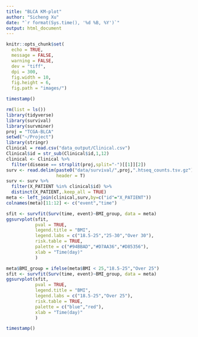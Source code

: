 ```yaml
---
title: "BLCA KM-plot"
author: "Sicheng Xu"
date: "`r format(Sys.time(), '%d %B, %Y')`"
output: html_document
---
```


```r
knitr::opts_chunk$set(
  echo = TRUE,
  message = FALSE,
  warning = FALSE,
  dev = "tiff",
  dpi = 300,
  fig.width = 10,
  fig.height = 6,
  fig.path = "images/")
```

```r
timestamp()
```

```r
rm(list = ls())
library(tidyverse)
library(survival)
library(survminer)
proj = "TCGA-BLCA"
setwd("~/Project")
library(stringr)
Clinical = read.csv("data_output/Clinical.csv")
Clinical$id = str_sub(Clinical$id,1,12)
clinical <- Clinical %>%
  filter(disease == strsplit(proj,split="-")[[1]][2])
surv <- read.delim(paste0("data/survival/",proj,".htseq_counts.tsv.gz"),
                   header = T) 
surv <- surv %>%
  filter(X_PATIENT %in% clinical$id) %>%
  distinct(X_PATIENT,.keep_all = TRUE)
meta <- left_join(clinical,surv,by=c("id"="X_PATIENT"))
colnames(meta)[11:12] <- c("event","time")
```

```r
sfit <- survfit(Surv(time, event)~BMI_group, data = meta)
ggsurvplot(sfit,
           pval = TRUE,
           legend.title = "BMI",
           legend.labs = c("18.5-25","25-30","Over 30"),
           risk.table = TRUE,
           palette = c("#94BBAD","#D7AA36","#D85356"),
           xlab = "Time(day)"
           )
```

```r
meta$BMI_group = ifelse(meta$BMI < 25,"18.5-25","Over 25")
sfit <- survfit(Surv(time, event)~BMI_group, data = meta)
ggsurvplot(sfit,
           pval = TRUE,
           legend.title = "BMI",
           legend.labs = c("18.5-25","Over 25"),
           risk.table = TRUE,
           palette = c("blue","red"),
           xlab = "Time(day)"
           )
```

```r
timestamp()
```

